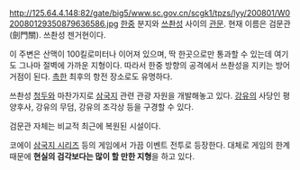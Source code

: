 http://125.64.4.148:82/gate/big5/www.sc.gov.cn/scgk1/tpzs/lyy/200801/W020080129350879636586.jpg
[[한중]] 분지와 [[쓰촨성]] 사이의 [[관문]]. 현재 이름은 검문관(劍門關). 쓰촨성 젠거현이다.

이 주변은 산맥이 100킬로미터나 이어져 있으며, 딱 한곳으로만 통과할 수 있는데 여기도 그나마 절벽에 가까운 지형이다. 따라서 한중 방향의 공격에서 쓰촨성을 지키는 방어거점이 된다. [[촉한]] 최후의 항전 장소로도 유명하다.

쓰촨성 [[청두]]와 마찬가지로 [[삼국지]] 관련 관광 자원을 개발해놓고 있다. [[강유]]의 사당인 평양후사, 강유의 무덤, 강유의 조각상 등을 구경할 수 있다.

검문관 자체는 비교적 최근에 복원된 시설이다.

코에이 [[삼국지 시리즈]] 등의 게임에서 가끔 이벤트 전투로 등장한다. 대체로 게임의 한계 때문에 '''현실의 검각보다는 많이 할 만한 지형'''을 하고 있다.
